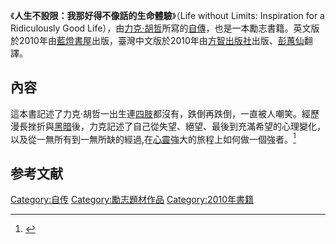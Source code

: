 {{multiple issues|
{{pov|time=2013-12-15T10:26:32+00:00}}
{{review|time=2013-12-15T10:26:32+00:00}}
{{onesource|time=2013-12-15T10:26:32+00:00}}
}}
《'''人生不設限：我那好得不像話的生命體驗'''》（Life without Limits: Inspiration for a Ridiculously Good Life），由[[力克·胡哲|力克·胡哲]]所寫的[[自傳|自傳]]，也是一本勵志書籍。英文版於2010年由[[藍燈書屋|藍燈書屋]]出版，臺灣中文版於2010年由[[方智出版社|方智出版社]]出版、[[彭蕙仙|彭蕙仙]]翻譯。

==內容==
這本書記述了力克·胡哲一出生連[[四肢|四肢]]都沒有，跌倒再跌倒，一直被人嘲笑。經歷漫長挫折與[[黑暗|黑暗]]後，力克記述了自己從失望、絕望、最後到充滿希望的心理變化，以及從一無所有到一無所缺的經過,在[[心靈|心靈]]強大的旅程上如何做一個強者。<ref>{{Cite web |url=http://www.books.com.tw/products/0010481014 |title=博客來-人生不設限：我那好得不像話的生命體驗 |accessdate=2013-12-15 |archive-date=2020-05-14 |archive-url=https://web.archive.org/web/20200514045212/https://www.books.com.tw/products/0010481014 |dead-url=no }}</ref>

==参考文献==
{{reflist}}

[[Category:自传|Category:自传]]
[[Category:勵志題材作品|Category:勵志題材作品]]
[[Category:2010年書籍|Category:2010年書籍]]
